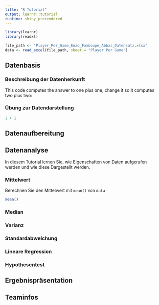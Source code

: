 ```yaml
---
title: "R Tutorial"
output: learnr::tutorial
runtime: shiny_prerendered
---
```


```r
library(learnr)
library(readxl)

file_path <- "Player_Per_Game_Enzo_Famboupe_Abbas_Datensatz.xlsx"
data <- read_excel(file_path, sheet = "Player Per Game")
```



## Datenbasis
### Beschreibung der Datenherkunft
This code computes the answer to one plus one, change it so it computes two plus two:

### Übung zur Datendarstellung

```r
1 + 1
```

## Datenaufbereitung


## Datenanalyse
In diesem Tutorial lernen Sie, wie Eigenschaften von Daten aufgerufen werden und wie diese Dargestellt werden.

### Mittelwert
Berechnen Sie den Mittelwert mit `mean()` von `data`

```r
mean()
````

### Median
### Varianz
### Standardabweichung
### Lineare Regression
### Hypothesentest

## Ergebnispräsentation


## Teaminfos


